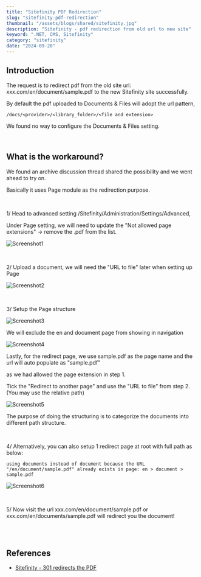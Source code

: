 ```yaml
---
title: "Sitefinity PDF Redirection"
slug: "sitefinity-pdf-redirection"
thumbnail: "/assets/blogs/shared/sitefinity.jpg"
description: "Sitefinity - pdf redirection from old url to new site"
keyword: ".NET, CMS, Sitefinity"
category: "sitefinity"
date: "2024-09-20"
---
```


## Introduction

The request is to redirect pdf from the old site url: xxx.com/en/document/sample.pdf to the new Sitefinity site successfully.

By default the pdf uploaded to Documents & Files will adopt the url pattern, 

```/docs/<provider>/<library_folder>/<file and extension>```

We found no way to configure the Documents & Files setting.

<br/>

## What is the workaround?

We found an archive discussion thread shared the possibility and we went ahead to try on.

Basically it uses Page module as the redirection purpose.

<br/>

1/ Head to advanced setting /Sitefinity/Administration/Settings/Advanced,

Under Page setting, we will need to update the "Not allowed page extensions" -> remove the .pdf from the list.

![Screenshot1](/assets/blogs/sitefinity-pdf-redirection/screenshot1.png)

<br/>

2/ Upload a document, we will need the "URL to file" later when setting up Page

![Screenshot2](/assets/blogs/sitefinity-pdf-redirection/screenshot2.png)

<br/>

3/ Setup the Page structure

![Screenshot3](/assets/blogs/sitefinity-pdf-redirection/screenshot3.png)

We will exclude the en and document page from showing in navigation

![Screenshot4](/assets/blogs/sitefinity-pdf-redirection/screenshot4.png)

Lastly, for the redirect page, we use sample.pdf as the page name and the url will auto populate as "sample.pdf" 

as we had allowed the page extension in step 1.

Tick the "Redirect to another page" and use the "URL to file" from step 2. (You may use the relative path)

![Screenshot5](/assets/blogs/sitefinity-pdf-redirection/screenshot5.png)

The purpose of doing the structuring is to categorize the documents into different path structure.

<br/>

4/ Alternatively, you can also setup 1 redirect page at root with full path as below:

```using documents instead of document because the URL "/en/document/sample.pdf" already exists in page: en > document > sample.pdf```

![Screenshot6](/assets/blogs/sitefinity-pdf-redirection/screenshot6.png)

<br/>

5/ Now visit the url xxx.com/en/document/sample.pdf or xxx.com/en/documents/sample.pdf will redirect you the document!


<br/><br/>

## References
- [Sitefinity - 301 redirects the PDF](https://community-archive.progress.com/forums/00295/40474.html)